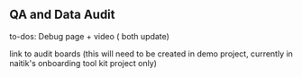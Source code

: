 ## QA and Data Audit
to-dos: 
Debug page + video ( both update)

link to audit boards (this will need to be created in demo project, currently in naitik's onboarding tool kit project only)
